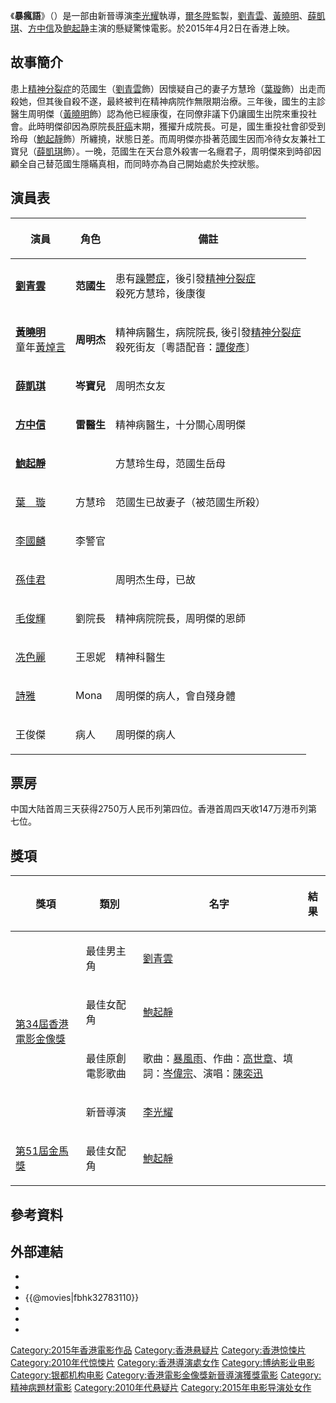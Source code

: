 {{电影信息框
| name = 暴瘋語
| original_name = {{lang|en|Insanity}}
<!-- 因文件已删，故注解：| image              = Bao Feng Yu poster.jpg -->| caption = 原裝香港版電影海報
| director = [[李光耀_(導演)|李光耀]]
| producer = [[爾冬陞|爾冬陞]]<br/>[[羅志良|羅志良]]<br/>[[羅曉文|羅曉文]]
| writer = [[李光耀_(導演)|李光耀]]<br/>[[呂冠南|呂冠南]]<br/>[[爾冬陞|爾冬陞]]
| starring = [[劉青雲|劉青雲]]<br/>[[黃曉明|黃曉明]]<br/>[[薛凱琪|薛凱琪]]<br/>[[方中信|方中信]]<br/>[[鮑起靜|鮑起靜]]
| music = [[高世章|高世章]]
| cinematography = [[陳志英|陳志英]] {{lang|la|HKSC}}
| editing = [[邱志偉_(剪接師)|邱志偉]] {{lang|la|HKSE}}
| production_company = [[博納影視娛樂有限公司|博納影視娛樂有限公司]] <small>'''出品'''</small><br/>[[銀都機構有限公司|銀都機構有限公司]] <small>'''出品'''</small><br/>[[無限映画有限公司|無限映画有限公司]] <small>'''製作'''</small>
| distributor = 
| released = {{film date|2015|4|2}}{{flagicon|HK}}{{flagicon|SGP}}<br/>{{film date|2015|4|3}}{{flagicon|CHN}}<br/>{{film date|2015|4|9}}{{flagicon|MAL}}
| runtime = 99 分鐘
| country = {{香港電影產地}}<br/>{{中國大陸電影產地}}
| language = [[粵語|粵語]]
}}
《'''暴瘋語'''》（{{lang-en|'''Insanity'''}}）是一部由新晉導演[[李光耀_(導演)|李光耀]]執導，[[尔冬升|爾冬陞]]監製，[[劉青雲|劉青雲]]、[[黃曉明|黃曉明]]、[[薛凱琪|薛凱琪]]、[[方中信|方中信]]及[[鲍起静|鲍起静]]主演的懸疑驚悚電影。於2015年4月2日在香港上映。

==故事簡介==
患上[[精神分裂症|精神分裂症]]的范國生（[[劉青雲|劉青雲]]飾）因懷疑自己的妻子方慧玲（[[葉璇|葉璇]]飾）出走而殺她，但其後自殺不遂，最終被判在精神病院作無限期治療。三年後，國生的主診醫生周明傑（[[黃曉明|黃曉明]]飾）認為他已經康復，在同僚非議下仍讓國生出院來重投社會。此時明傑卻因為原院長[[肝癌|肝癌]]末期，獲擢升成院長。可是，國生重投社會卻受到玲母（[[鮑起靜|鮑起靜]]飾）所纏撓，狀態日差。而周明傑亦掛著范國生因而冷待女友兼社工寶兒（[[薛凱琪|薛凱琪]]飾）。一晚，范國生在天台意外殺害一名癮君子，周明傑來到時卻因顧全自己替范國生隱瞞真相，而同時亦為自己開始處於失控狀態。

==演員表==
{|class="wikitable" 
!演員||角色||備註
|-
|'''[[劉青雲|劉青雲]]'''||'''范國生'''|| 患有[[躁鬱症|躁鬱症]]，後引發[[精神分裂症|精神分裂症]]<br>殺死方慧玲，後康復
|-
|'''[[黃曉明|黃曉明]]'''<br>童年[[黃焯言|黃焯言]]||'''周明杰'''|| 精神病醫生，病院院長, 後引發[[精神分裂症|精神分裂症]]<br>殺死街友〔粵語配音：[[譚俊彥|譚俊彥]]〕
|-
|'''[[薛凱琪|薛凱琪]]'''||'''岑寶兒'''|| 周明杰女友
|-
|'''[[方中信|方中信]]''' || '''雷醫生''' || 精神病醫生，十分關心周明傑
|-
|'''[[鮑起靜|鮑起靜]]''' ||  ||方慧玲生母，范國生岳母
|-
|[[葉璇|葉　璇]]|| 方慧玲 || 范國生已故妻子（被范國生所殺）
|-
|[[李國麟_(演員)|李國麟]]||李警官 || 
|-
|[[孫佳君|孫佳君]]|| || 周明杰生母，已故
|-
|[[毛俊輝|毛俊輝]]|| 劉院長|| 精神病院院長，周明傑的恩師
|-
|[[冼色麗|冼色麗]]|| 王恩妮|| 精神科醫生
|- 
|[[衛詩雅|詩雅]]|| Mona||周明傑的病人，會自殘身體
|-
|王俊傑  || 病人 || 周明傑的病人
|}

== 票房 ==
中国大陆首周三天获得2750万人民币列第四位。香港首周四天收147万港币列第七位。

==獎項==
{| class="wikitable" style="font-size: 100%;"
|-
! 獎項
! 類別
! 名字
! 結果
|-
| rowspan="4"|[[第34屆香港電影金像獎|第34屆香港電影金像獎]]
|最佳男主角
| [[劉青雲|劉青雲]]
|{{nom}}
|-
|最佳女配角
| [[鮑起靜|鮑起靜]]
|{{nom}}
|-
|最佳原創電影歌曲
|歌曲：[[暴風雨|暴風雨]]、作曲：[[高世章|高世章]]、填詞：[[岑偉宗|岑偉宗]]、演唱：[[陳奕迅|陳奕迅]]
|{{nom}}
|-
|新晉導演
|[[李光耀_(導演)|李光耀]]
|{{won}}
|-
| rowspan="1"|[[第51屆金馬獎|第51屆金馬獎]]
|最佳女配角
| [[鮑起靜|鮑起靜]]
|{{nom}}
|}

== 參考資料 ==
{{reflist|2}}

==外部連結==
*{{Sinaweibo|3843446320}}
*{{hkmdb title|17179}}
*{{@movies|fbhk32783110}}
*{{douban}}
*{{Mtime|207108}}
*{{imdb title|4305562}}
{{劉青雲}}
{{薛凱琪}}
{{香港電影金像獎新晉導演}}
{{DEFAULTSORT:BAO}}
[[Category:2015年香港電影作品|Category:2015年香港電影作品]]
[[Category:香港悬疑片|Category:香港悬疑片]]
[[Category:香港惊悚片|Category:香港惊悚片]]
[[Category:2010年代惊悚片|Category:2010年代惊悚片]]
[[Category:香港導演處女作|Category:香港導演處女作]]
[[Category:博纳影业电影|Category:博纳影业电影]]
[[Category:银都机构电影|Category:银都机构电影]]
[[Category:香港電影金像獎新晉導演獲獎電影|Category:香港電影金像獎新晉導演獲獎電影]]
[[Category:精神病題材電影|Category:精神病題材電影]]
[[Category:2010年代悬疑片|Category:2010年代悬疑片]]
[[Category:2015年电影导演处女作|Category:2015年电影导演处女作]]